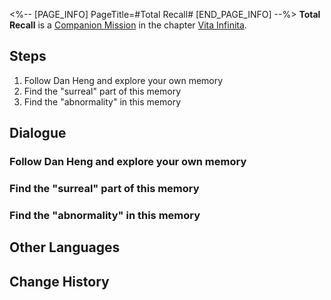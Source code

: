 <%-- [PAGE_INFO]
PageTitle=#Total Recall#
[END_PAGE_INFO] --%>
{{Stub|Dialogue, characters, and location(s)}}
{{Mission Infobox
|id            = 2020504
|title         = 
|image         = Mission Total Recall.png
|type          = Companion
|event_name    = 
|chapter       = Vita Infinita (Companion Mission Chapter)
|requirements  = [[Companion Mission]] ''[[Total Recall]]'' completed
|summary       = <!--official mission summary from Fate's Atlas-->
|characters    = <!--characters that appear in this mission-->
|startLocation = <!--location as it intially appears on the mission screen-->
|world         = <!--i.e. Penacony-->
|area          = <!--i.e. A Child's Dream-->
|prev          = 
|next          = 
|exp           = 
|credits       = 
|stellarJade   = 
|other         = 
}}
'''Total Recall''' is a [[Companion Mission]] in the chapter [[Vita Infinita (Companion Mission Chapter)|Vita Infinita]].

==Steps==
# Follow Dan Heng and explore your own memory
# Find the "surreal" part of this memory
# Find the "abnormality" in this memory

<!--
==Gameplay Notes==

--><!--
==Trial Character==

-->
==Dialogue==
{{Stub Dialogue}}
{{Dialogue Start}}
:{{tx}}
{{Dialogue End}}

===Follow Dan Heng and explore your own memory===
{{Mission Description|type=companion|location=<!--to be added-->|update|It isn't surprising to see Dan Heng in this memory, but March 7th is rather startled to see him acting in a way that screams "there's no time to explain. Hurry and get onto the Express!"<br />This isn't too bad. Having a guide is better than her searching alone aimlessly in her memories.}}
{{Dialogue Start}}
:{{tx}}
{{Dialogue End}}

===Find the "surreal" part of this memory===
{{Mission Description|type=companion|location=<!--to be added-->|update|Fu Xuan left a word of warning, then completely cut off communications with March 7th. March is a little scared, but this fear also made her feel a little ridiculous &mdash; why is everything so ominous and lonely when this is her own memory?<br />She can't help but recall the nightmare she had a few nights ago. She forgot the content of the dream as soon as she woke up, but that helpless and isolated feeling of fear lasted for well over an hour.}}
{{Dialogue Start}}
:{{tx}}
{{Dialogue End}}

===Find the "abnormality" in this memory===
{{Mission Description|type=companion|location=<!--to be added-->|update|After overcoming various obstacles, March 7th finally approaches the starting point of her memories. However, the closer she gets, the more anxious she feels &mdash; Where is this "obstacle" coming from?<br />Fu Xuan's warning echoes in her mind, making her almost wanting to stop and turn back the way she came...<br />"But Trailblazers must never turn back, even when they turn their back." March 7th is pretty satisfied with this dry joke and decides to tell it to Dan Heng when she gets back.}}
{{Dialogue Start}}
:{{tx}}
{{Dialogue End}}

==Other Languages==
{{Other Languages
|en   = Total Recall
|zhs  = 全面回忆
|zht  = 全面回憶
|ja   = 全て追憶
|ko   = 전반적 회상
|es   = Podemos recordarlo por usted
|fr   = Total Recall
|ru   = Вспомнить всё
|th   = หวนย้อนความทรงจำ
|vi   = Hồi Ức Toàn Diện
|de   = Lückenlose Erinnerung
|id   = Mengenang Penuh
|pt   = A Vingadora do Futuro
}}

==Change History==
{{Change History|1.3}}
